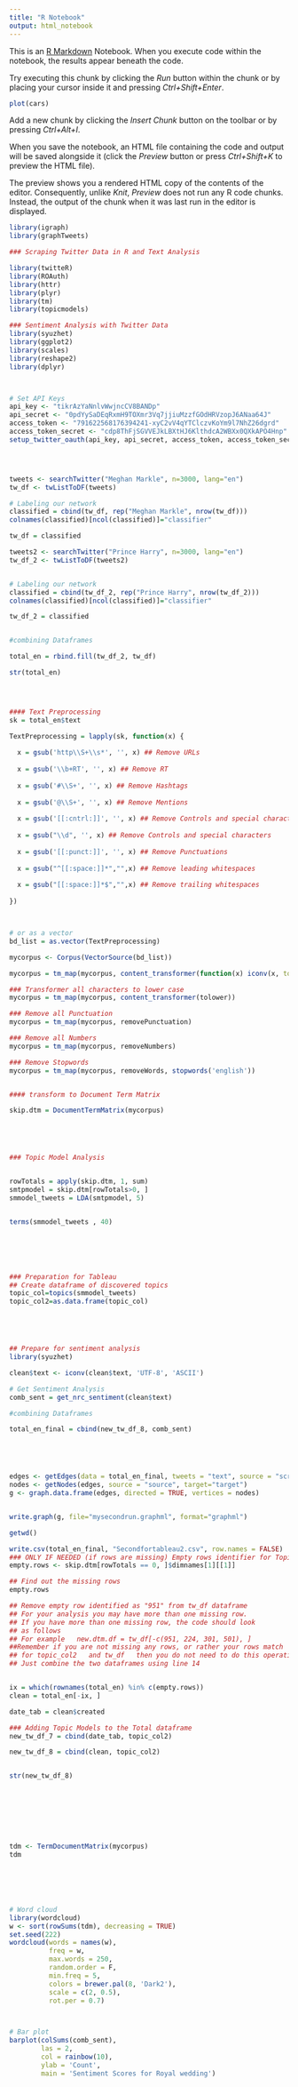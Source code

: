 ---
title: "R Notebook"
output: html_notebook
---

This is an [R Markdown](http://rmarkdown.rstudio.com) Notebook. When you execute code within the notebook, the results appear beneath the code. 

Try executing this chunk by clicking the *Run* button within the chunk or by placing your cursor inside it and pressing *Ctrl+Shift+Enter*. 

```{r}
plot(cars)
```

Add a new chunk by clicking the *Insert Chunk* button on the toolbar or by pressing *Ctrl+Alt+I*.

When you save the notebook, an HTML file containing the code and output will be saved alongside it (click the *Preview* button or press *Ctrl+Shift+K* to preview the HTML file).

The preview shows you a rendered HTML copy of the contents of the editor. Consequently, unlike *Knit*, *Preview* does not run any R code chunks. Instead, the output of the chunk when it was last run in the editor is displayed.


```{r}
library(igraph)
library(graphTweets)

### Scraping Twitter Data in R and Text Analysis

library(twitteR)
library(ROAuth)
library(httr)
library(plyr)
library(tm)
library(topicmodels)

### Sentiment Analysis with Twitter Data
library(syuzhet)
library(ggplot2)
library(scales)
library(reshape2)
library(dplyr)



# Set API Keys
api_key <- "tikrAzYaNnlvWwjncCV8BANDp"
api_secret <- "0pdYySaDEqRxmH9TOXmr3Vq7jjiuMzzfGOdHRVzopJ6ANaa64J"
access_token <- "791622568176394241-xyC2vV4qYTClczvKoYm9l7NhZ26dgrd"
access_token_secret <- "cdp8ThFjSGVVEJkLBXtHJ6KlthdcA2WBXx0QXkAPO4Hnp"
setup_twitter_oauth(api_key, api_secret, access_token, access_token_secret)




tweets <- searchTwitter("Meghan Markle", n=3000, lang="en")
tw_df <- twListToDF(tweets)

# Labeling our network
classified = cbind(tw_df, rep("Meghan Markle", nrow(tw_df)))
colnames(classified)[ncol(classified)]="classifier"

tw_df = classified

tweets2 <- searchTwitter("Prince Harry", n=3000, lang="en")
tw_df_2 <- twListToDF(tweets2)


# Labeling our network
classified = cbind(tw_df_2, rep("Prince Harry", nrow(tw_df_2)))
colnames(classified)[ncol(classified)]="classifier"

tw_df_2 = classified


#combining Dataframes

total_en = rbind.fill(tw_df_2, tw_df)

str(total_en)




#### Text Preprocessing
sk = total_en$text

TextPreprocessing = lapply(sk, function(x) {
  
  x = gsub('http\\S+\\s*', '', x) ## Remove URLs
  
  x = gsub('\\b+RT', '', x) ## Remove RT
  
  x = gsub('#\\S+', '', x) ## Remove Hashtags
  
  x = gsub('@\\S+', '', x) ## Remove Mentions
  
  x = gsub('[[:cntrl:]]', '', x) ## Remove Controls and special characters
  
  x = gsub("\\d", '', x) ## Remove Controls and special characters
  
  x = gsub('[[:punct:]]', '', x) ## Remove Punctuations
  
  x = gsub("^[[:space:]]*","",x) ## Remove leading whitespaces
  
  x = gsub("[[:space:]]*$","",x) ## Remove trailing whitespaces
  
})



# or as a vector
bd_list = as.vector(TextPreprocessing)

mycorpus <- Corpus(VectorSource(bd_list))

mycorpus = tm_map(mycorpus, content_transformer(function(x) iconv(x, to='UTF-8', sub='byte')))

### Transformer all characters to lower case
mycorpus = tm_map(mycorpus, content_transformer(tolower))

### Remove all Punctuation
mycorpus = tm_map(mycorpus, removePunctuation)

### Remove all Numbers
mycorpus = tm_map(mycorpus, removeNumbers)

### Remove Stopwords
mycorpus = tm_map(mycorpus, removeWords, stopwords('english'))


#### transform to Document Term Matrix

skip.dtm = DocumentTermMatrix(mycorpus)





### Topic Model Analysis


rowTotals = apply(skip.dtm, 1, sum)
smtpmodel = skip.dtm[rowTotals>0, ]
smmodel_tweets = LDA(smtpmodel, 5)


terms(smmodel_tweets , 40)






### Preparation for Tableau 
## Create dataframe of discovered topics
topic_col=topics(smmodel_tweets)
topic_col2=as.data.frame(topic_col)





## Prepare for sentiment analysis
library(syuzhet)

clean$text <- iconv(clean$text, 'UTF-8', 'ASCII')

# Get Sentiment Analysis
comb_sent = get_nrc_sentiment(clean$text)

#combining Dataframes

total_en_final = cbind(new_tw_df_8, comb_sent)





edges <- getEdges(data = total_en_final, tweets = "text", source = "screenName", "retweetCount", "anger", "trust", "positive", "negative", "classifier", "topic_col", str.length = 20)
nodes <- getNodes(edges, source = "source", target="target")
g <- graph.data.frame(edges, directed = TRUE, vertices = nodes)


write.graph(g, file="mysecondrun.graphml", format="graphml")

getwd()

write.csv(total_en_final, "Secondfortableau2.csv", row.names = FALSE)
### ONLY IF NEEDED (if rows are missing) Empty rows identifier for Topic Model JSON Application 
empty.rows <- skip.dtm[rowTotals == 0, ]$dimnames[1][[1]]

## Find out the missing rows
empty.rows

## Remove empty row identified as "951" from tw_df dataframe 
## For your analysis you may have more than one missing row.
## If you have more than one missing row, the code should look
## as follows
## For example   new.dtm.df = tw_df[-c(951, 224, 301, 501), ]
##Remember if you are not missing any rows, or rather your rows match
## for topic_col2   and tw_df   then you do not need to do this operation
## Just combine the two dataframes using line 14


ix = which(rownames(total_en) %in% c(empty.rows))
clean = total_en[-ix, ]

date_tab = clean$created

### Adding Topic Models to the Total dataframe
new_tw_df_7 = cbind(date_tab, topic_col2)

new_tw_df_8 = cbind(clean, topic_col2)


str(new_tw_df_8)








tdm <- TermDocumentMatrix(mycorpus)
tdm






# Word cloud
library(wordcloud)
w <- sort(rowSums(tdm), decreasing = TRUE)
set.seed(222)
wordcloud(words = names(w),
          freq = w,
          max.words = 250,
          random.order = F,
          min.freq = 5,
          colors = brewer.pal(8, 'Dark2'),
          scale = c(2, 0.5),
          rot.per = 0.7)



# Bar plot
barplot(colSums(comb_sent),
        las = 2,
        col = rainbow(10),
        ylab = 'Count',
        main = 'Sentiment Scores for Royal wedding')

```

